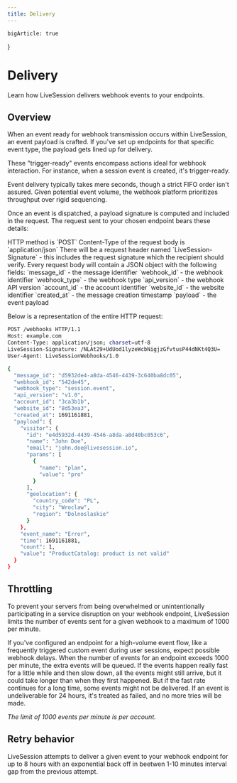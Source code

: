 ```yaml
---
title: Delivery
---
```


    bigArticle: true
}

# Delivery
<Subtitle>
    Learn how LiveSession delivers webhook events to your endpoints.
</Subtitle>

## Overview
When an event ready for webhook transmission occurs within LiveSession, an event payload is crafted.
If you've set up endpoints for that specific event type, the payload gets lined up for delivery.

These "trigger-ready" events encompass actions ideal for webhook interaction.
For instance, when a session event is created, it's trigger-ready.

Event delivery typically takes mere seconds, though a strict FIFO order isn't assured.
Given potential event volume, the webhook platform prioritizes throughput over rigid sequencing.

Once an event is dispatched, a payload signature is computed and included in the request.
The request sent to your chosen endpoint bears these details:

<Steps>
    <Steps.Item>
        HTTP method is `POST`
    </Steps.Item>
    <Steps.Item>
        Content-Type of the request body is `application/json`
    </Steps.Item>
    <Steps.Item>
        There will be a request header named `LiveSession-Signature` - this includes the request signature which the recipient should verify.
    </Steps.Item>
    <Steps.Item>
        Every request body will contain a JSON object with the following fields:
        <Steps>
            <Steps.Item>
                `message_id` - the message identifier
            </Steps.Item>
            <Steps.Item>
                `webhook_id` - the webhook identifier
            </Steps.Item>
            <Steps.Item>
                `webhook_type` - the webhook type
            </Steps.Item>
            <Steps.Item>
                `api_version` - the webhook API version
            </Steps.Item>
            <Steps.Item>
                `account_id` - the account identifier
            </Steps.Item>
            <Steps.Item>
                `website_id` - the website identifier
            </Steps.Item>
            <Steps.Item>
                `created_at` - the message creation timestamp
            </Steps.Item>
            <Steps.Item>
                `payload` - the event payload
            </Steps.Item>
        </Steps>
    </Steps.Item>
</Steps>

Below is a representation of the entire HTTP request:

```bash
POST /webhooks HTTP/1.1
Host: example.com
Content-Type: application/json; charset=utf-8
LiveSession-Signature: /NLAt29+UdUod1lyzeWcbNigjzGfvtusP44dNKt4Q3U=
User-Agent: LiveSessionWebhooks/1.0

{
  "message_id": "d5932de4-a8da-4546-4439-3c640ba8dc05",
  "webhook_id": "542de45",
  "webhook_type": "session.event",
  "api_version": "v1.0",
  "account_id": "3ca3b1b",
  "website_id": "8d53ea3",
  "created_at": 1691161881,
  "payload": {
    "visitor": {
      "id": "e4d5932d-4439-4546-a8da-a8d40bc053c6",
      "name": "John Doe",
      "email": "john.doe@livesession.io",
      "params": [
        {
          "name": "plan",
          "value": "pro"
        }
      ],
      "geolocation": {
        "country_code": "PL",
        "city": "Wroclaw",
        "region": "Dolnoslaskie"
      }
    },
    "event_name": "Error",
    "time": 1691161881,
    "count": 1,
    "value": "ProductCatalog: product is not valid"
  }
}
```

## Throttling
To prevent your servers from being overwhelmed or unintentionally participating in a service disruption on your webhook endpoint,
LiveSession limits the number of events sent for a given webhook to a maximum of 1000 per minute.

If you've configured an endpoint for a high-volume event flow, like a frequently triggered custom event during user sessions, expect possible webhook delays.
When the number of events for an endpoint exceeds 1000 per minute, the extra events will be queued.
If the events happen really fast for a little while and then slow down, all the events might still arrive, but it could take longer than when they first happened.
But if the fast rate continues for a long time, some events might not be delivered.
If an event is undeliverable for 24 hours, it's treated as failed, and no more tries will be made.

*The limit of 1000 events per minute is per account.*

## Retry behavior
LiveSession attempts to deliver a given event to your webhook endpoint for up to 8 hours with an exponential back off in beetwen 1-10 minutes interval gap from the previous attempt.